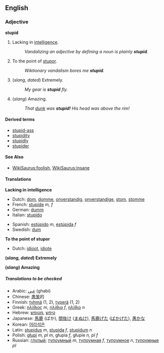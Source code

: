 ==English==

===Adjective===
'''stupid'''
# Lacking in [[intelligence]].
#: ''Vandalizing an adjective by defining a noun is plainly '''stupid'''.''
# To the point of [[stupor]].
#: ''Wiktionary vandalism bores me '''stupid'''.''
# (''slang, dated'') Extremely.
#: ''My gear is '''stupid''' fly.''
# (''slang'') Amazing.
#: ''That [[dunk]] was '''stupid!'''  His head was above the rim!''

====Derived terms====
*[[stupid-ass]]
*[[stupidity]]
*[[stupidly]]
*[[stupider]]

====See Also====
*[[WikiSaurus:foolish]], [[WikiSaurus:insane]]

====Translations====
'''Lacking in intelligence'''
{{top}}
*Dutch: [[dom]], [[domme]], [[onverstandig]], [[onverstandige]], [[stom]], [[stomme]]
*French: [[stupide]] ''m, f''
*German: [[dumm]]
*Italian: [[stupido]]
{{mid}}
*Spanish: [[estúpido]] ''m'', [[estúpida]] ''f''
*Swedish: [[dum]]
{{bottom}}

'''To the point of stupor'''
{{top}}
*Dutch: [[idioot]], [[idiote]]
{{mid}}
{{bottom}}

'''(''slang, dated'') Extremely'''
{{top}}
{{mid}}
{{bottom}}

'''(''slang'') Amazing'''
{{top}}
{{mid}}
{{bottom}}


=====Translations to be checked=====
*Arabic: [[غبي]] (ghabi)
*Chinese: [[愚笨]]的
*Finnish: [[tyhmä]] (1, 2), [[typerä]] (1, 2)
*Greek: [[ηλίθιος]] ''m'', [[ηλίθια]] ''f'', [[ηλίθιο]] ''n''
*Hebrew: [[טיפש]] ,[[מטופש]]
*Japanese: [[馬鹿]] (ばか), [[間抜け]] ([[まぬけ]]), [[馬鹿げた]] ([[ばかげた]]), [[愚か]]な
*Korean: [[어리석은]]
*Latin: [[stupidus]] ''m'', [[stupida]] ''f'', [[stupidum]] ''n''
*Polish: [[głupi]] ''m, pl m'', głupia ''f'', głupie ''n, pl f''
*Russian: [[глупый]]; [[тупоумный]] ''m'', [[тупоумная]] ''f'', [[тупоумное]] ''n'', [[тупоумные]] ''pl''

{{checktrans}}
